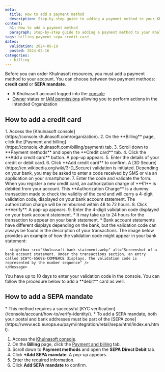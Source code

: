 ```yaml
---
meta:
  title: How to add a payment method
  description: Step-by-step guide to adding a payment method to your Khulnasoft account.
content:
  h1: How to add a payment method
  paragraph: Step-by-step guide to adding a payment method to your Khulnasoft account.
tags: billing payment sepa credit-card
dates:
  validation: 2024-08-19
  posted: 2024-02-16
categories:
  - billing
---
```


Before you can order Khulnasoft resources, you must add a payment method to your account. You can choose between two payment methods: **credit card** or **SEPA mandate**.

<Macro id="requirements" />

- A Khulnasoft account logged into the [console](https://console.khulnasoft.com)
- [Owner](/identity-and-access-management/iam/concepts/#owner) status or [IAM permissions](/identity-and-access-management/iam/concepts/#permission) allowing you to perform actions in the intended Organization

## How to add a credit card
<Tabs id="add credit card">
  <TabsTab label="Read the step-by-step">
    1. Access the [Khulnasoft console](https://console.khulnasoft.com/organization).
    2. On the **Billing** page, click the [Payment and billing](https://console.khulnasoft.com/billing/payment) tab.
    3. Scroll down to **Payment methods** and open the **Credit card** tab.
    4. Click the **Add a credit card** button. A pop-up appears.
    5. Enter the details of your credit or debit card.
    6. Click **Add credit card** to confirm. A [3D Secure](https://en.wikipedia.org/wiki/3-D_Secure) validation is initiated. Depending on your bank, you may be asked to enter a code received by SMS or via an application on your smartphone.
    7. Enter the code and validate the form.
    <Message type="note">
     When you register a new credit card, an authorization charge of **€1** is debited from your account. This **Authorization Charge** is a dummy transaction made to check the validity of the card and will carry a 4-digit validation code, displayed on your bank account statement. The authorization charge will be reimbursed within 48 to 72 hours.
    </Message>
    8. Click **Verify**. A pop-up appears.
    9. Enter the 4-digit validation code displayed on your bank account statement.
    <Message type="note">
      * It may take up to 24 hours for the transaction to appear on your bank statement.
      * Bank account statements have different displays depending on the bank, but the validation code can always be found in the description of your transactions. The image below provides an example of how the validation code might appear in your bank statement:

      <Lightbox src="khulnasoft-bank-statement.webp" alt="Screenshot of a bank account statement. Under the transactions section, an entry called SCW*C-6569E-COMMERCE displays. The validation code is represented by the number sequence" />
    </Message>
<Message type="important">
  You have up to 10 days to enter your validation code in the console.
</Message>
  </TabsTab>
  <TabsTab label="See guided tour">
   <GuideFlow src="https://app.guideflow.com/embed/np1n0xoczk"/>
  </TabsTab>
</Tabs>

<Message type="important">
  You can follow the procedure below to add a **debit** card as well.
</Message>


## How to add a SEPA mandate

<Message type="important">
  * This method requires a successful [KYC verification](/console/account/how-to/verify-identity/).
  * To add a SEPA mandate, both your postal and bank addresses must be part of the [SEPA zone](https://www.ecb.europa.eu/paym/integration/retail/sepa/html/index.en.html).
</Message>

1. Access the [Khulnasoft console](https://console.khulnasoft.com/organization).
2. On the **Billing** page, click the [Payment and billing](https://console.khulnasoft.com/billing/payment) tab.
3. Scroll down to **Payment methods** and open the **SEPA Direct Debit** tab.
4. Click **+Add SEPA mandate**. A pop-up appears.
5. Enter the required information.
6. Click **Add SEPA mandate** to confirm.